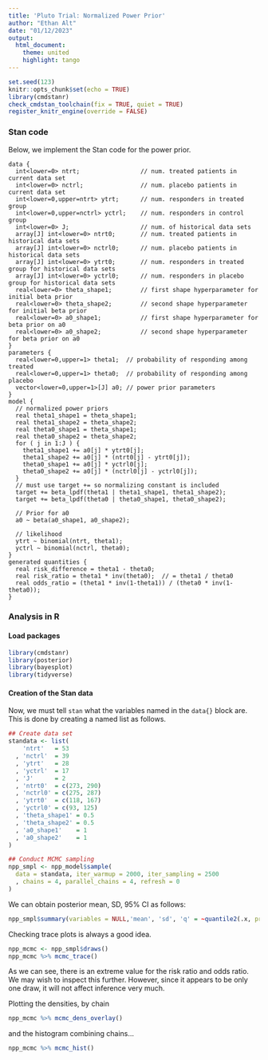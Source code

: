 ```yaml
---
title: 'Pluto Trial: Normalized Power Prior'
author: "Ethan Alt"
date: "01/12/2023"
output: 
  html_document:
    theme: united
    highlight: tango
---
```


```r
set.seed(123)
knitr::opts_chunk$set(echo = TRUE)
library(cmdstanr)
check_cmdstan_toolchain(fix = TRUE, quiet = TRUE)
register_knitr_engine(override = FALSE)
```


### Stan code
Below, we implement the Stan code for the power prior.
```cmdstan
data {
  int<lower=0> ntrt;                 // num. treated patients in current data set
  int<lower=0> nctrl;                // num. placebo patients in current data set
  int<lower=0,upper=ntrt> ytrt;      // num. responders in treated group
  int<lower=0,upper=nctrl> yctrl;    // num. responders in control group
  int<lower=0> J;                    // num. of historical data sets
  array[J] int<lower=0> ntrt0;       // num. treated patients in historical data sets
  array[J] int<lower=0> nctrl0;      // num. placebo patients in historical data sets
  array[J] int<lower=0> ytrt0;       // num. responders in treated group for historical data sets
  array[J] int<lower=0> yctrl0;      // num. responders in placebo group for historical data sets
  real<lower=0> theta_shape1;        // first shape hyperparameter for initial beta prior
  real<lower=0> theta_shape2;        // second shape hyperparameter for initial beta prior
  real<lower=0> a0_shape1;           // first shape hyperparameter for beta prior on a0
  real<lower=0> a0_shape2;           // second shape hyperparameter for beta prior on a0
}
parameters {
  real<lower=0,upper=1> theta1;  // probability of responding among treated
  real<lower=0,upper=1> theta0;  // probability of responding among placebo
  vector<lower=0,upper=1>[J] a0; // power prior parameters
}
model {
  // normalized power priors
  real theta1_shape1 = theta_shape1;
  real theta1_shape2 = theta_shape2;
  real theta0_shape1 = theta_shape1;
  real theta0_shape2 = theta_shape2;
  for ( j in 1:J ) {
    theta1_shape1 += a0[j] * ytrt0[j];
    theta1_shape2 += a0[j] * (ntrt0[j] - ytrt0[j]);
    theta0_shape1 += a0[j] * yctrl0[j];
    theta0_shape2 += a0[j] * (nctrl0[j] - yctrl0[j]);
  }
  // must use target += so normalizing constant is included
  target += beta_lpdf(theta1 | theta1_shape1, theta1_shape2);
  target += beta_lpdf(theta0 | theta0_shape1, theta0_shape2);
  
  // Prior for a0
  a0 ~ beta(a0_shape1, a0_shape2);
  
  // likelihood
  ytrt ~ binomial(ntrt, theta1);
  yctrl ~ binomial(nctrl, theta0);
}
generated quantities {
  real risk_difference = theta1 - theta0;
  real risk_ratio = theta1 * inv(theta0);  // = theta1 / theta0
  real odds_ratio = (theta1 * inv(1-theta1)) / (theta0 * inv(1-theta0));
}
```



### Analysis in R
#### Load packages
```r
library(cmdstanr)
library(posterior)
library(bayesplot)
library(tidyverse)
```

#### Creation of the Stan data

Now, we must tell `stan` what the variables named in the `data{}` block are.
This is done by creating a named list as follows.

```r
## Create data set
standata <- list(
    'ntrt'   = 53
  , 'nctrl'  = 39
  , 'ytrt'   = 28
  , 'yctrl'  = 17
  , 'J'      = 2
  , 'ntrt0'  = c(273, 290)
  , 'nctrl0' = c(275, 287)
  , 'ytrt0'  = c(118, 167)
  , 'yctrl0' = c(93, 125)
  , 'theta_shape1' = 0.5
  , 'theta_shape2' = 0.5
  , 'a0_shape1'    = 1
  , 'a0_shape2'    = 1
)

## Conduct MCMC sampling
npp_smpl <- npp_model$sample(
  data = standata, iter_warmup = 2000, iter_sampling = 2500
  , chains = 4, parallel_chains = 4, refresh = 0
)
```

We can obtain posterior mean, SD, 95% CI as follows:
```r
npp_smpl$summary(variables = NULL,'mean', 'sd', 'q' = ~quantile2(.x, probs = c(0.025, 0.975)))
```

Checking trace plots is always a good idea.
```r
npp_mcmc <- npp_smpl$draws()
npp_mcmc %>% mcmc_trace()
```
As we can see, there is an extreme value for the risk ratio
and odds ratio. We may wish to inspect this further. However, since it appears
to be only one draw, it will not affect inference very much.

Plotting the densities, by chain

```r
npp_mcmc %>% mcmc_dens_overlay()
```

and the histogram combining chains...

```r
npp_mcmc %>% mcmc_hist()
```
